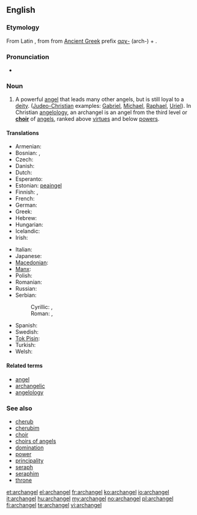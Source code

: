 ==English==

===Etymology===
From Latin {{term|archangelus|lang=la}}, from {{etyl|grc}} {{term|ἀρχάγγελος|tr=arkhangelos|lang=grc}} from [[Ancient Greek]] prefix
[[αρχ-]] (arch-) + {{term|ἄγγελος||messenger|lang=grc}}.

===Pronunciation===
* {{IPA|/ˈɑː(r)kˌeɪn.dʒəl/}}

===Noun===
{{en-noun|archangels}}

# A powerful [[angel]] that leads many other angels, but is still loyal to a [[deity]]. ([[Judeo-Christian]] examples: [[Gabriel]], [[Michael]], [[Raphael]], [[Uriel]]). In Christian [[angelology]], an archangel is an angel from the third level or '''[[choir]]''' of [[angel]]s, ranked above [[virtue]]s and below [[power]]s.

====Translations====
{{trans-top|angel who leads other angels}}
* Armenian: {{t|hy|հրեշտակապետ|tr=hreštakapet}}
* Bosnian: {{t-|bs|arhanđel|m}}, {{t-|bs|arhanđeo|m}}
* Czech: {{t-|cs|archanděl|m}}
* Danish: {{t-|da|ærkeengel}}
* Dutch: {{t+|nl|aartsengel|m}}
* Esperanto: {{t-|eo|ĉefanĝelo|xs=Esperanto}}
* Estonian: [[peaingel]]
* Finnish: {{t-|fi|arkkienkeli}}, {{t-|fi|ylienkeli}}
* French: {{t+|fr|archange}}
* German: {{t+|de|Erzengel|m}}
* Greek: {{t+|el|αρχάγγελος|m|tr=archángelos}}
* Hebrew: {{t-|he|רב־מלאך|m|alt=רַב־מַלְאָךְ|tr=rav-mal'&aacute;kh}}
* Hungarian: {{t+|hu|arkangyal}}
* Icelandic: {{t-|is|erkiengill|m}}
* Irish: {{t|ga|ardaingeal|m}}
{{trans-mid}}
* Italian: {{t+|it|arcangelo|m}}
* Japanese: {{t-|ja|大天使|tr=だいてんし, dai-tenshi}}
* [[Macedonian]]: {{t-|mk|архангел|m|tr=árhangel}}
* [[Manx]]: {{t|gv|ard-ainle|m}}
* Polish: {{t+|pl|archanioł|m}}
* Romanian: {{t|ro|arhanghel|m}}
* Russian: {{t+|ru|архангел|m|tr=arxángel}}
* Serbian:
*: Cyrillic: {{t-|sr|арханђел|m|sc=Cyrl}}, {{t-|sr|арханђео|m|sc=Cyrl}}
*: Roman: {{t-|sr|arhanđel|m}}, {{t-|sr|arhanđeo|m}}
* Spanish: {{t+|es|arcángel|m}}
* Swedish: {{t|sv|ärkeängel|c}}
* [[Tok Pisin]]: {{t-|tpi|akanggelo|xs=Tok Pisin}}
* Turkish: {{t|tr|baş melek}}
* Welsh: {{t|cy|archangel|m}}
{{trans-bottom}}

====Related terms====
* [[angel]]
* [[archangelic]]
* [[angelology]]

===See also===
* [[cherub]]
* [[cherubim]]
* [[choir]]
* [[choirs of angels]]
* [[domination]]
* [[power]]
* [[principality]]
* [[seraph]]
* [[seraphim]]
* [[throne]]

[[et:archangel]]
[[el:archangel]]
[[fr:archangel]]
[[ko:archangel]]
[[io:archangel]]
[[it:archangel]]
[[hu:archangel]]
[[my:archangel]]
[[no:archangel]]
[[pl:archangel]]
[[fi:archangel]]
[[te:archangel]]
[[vi:archangel]]